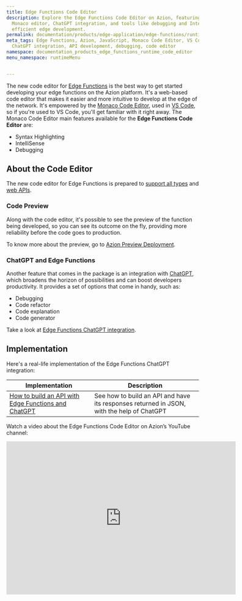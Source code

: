 ```yaml
---
title: Edge Functions Code Editor
description: Explore the Edge Functions Code Editor on Azion, featuring VS Code’s
  Monaco editor, ChatGPT integration, and tools like debugging and IntelliSense for
  efficient edge development.
permalink: documentation/products/edge-application/edge-functions/runtime-api/code-editor
meta_tags: Edge Functions, Azion, JavaScript, Monaco Code Editor, VS Code, code development,
  ChatGPT integration, API development, debugging, code editor
namespace: documentation_products_edge_functions_runtime_code_editor
menu_namespace: runtimeMenu


---
```


The new code editor for [Edge Functions](/en/documentation/products/build/edge-application/edge-functions/) is the best way to get started developing your edge functions on the Azion platform. It's a web-based code editor that makes it easier and more intuitive to develop at the edge of the network. It's empowered by the [Monaco Code Editor](https://microsoft.github.io/monaco-editor/docs.html), used in [VS Code](https://code.visualstudio.com/), so if you're used to VS Code, you'll get familiar with it right away. The Monaco Code Editor main features available for the **Edge Functions Code Editor** are:

- Syntax Highlighting
- IntelliSense
- Debugging


## About the Code Editor

The new code editor for Edge Functions is prepared to [support all types](/en/documentation/products/edge-application/edge-functions/runtime-apis/javascript/supported-types/) and [web APIs](/en/documentation/products/edge-application/edge-functions/runtime-apis/javascript/web-standards/).

### Code Preview

Along with the code editor, it's possible to see the preview of the function being developed, so you can see its outcome on the fly, providing more reliability before the code goes to production.

To know more about the preview, go to [Azion Preview Deployment](/en/documentation/products/edge-application/edge-functions/runtime-api/preview-deployment/).

### ChatGPT and Edge Functions

Another feature that comes in the package is an integration with [ChatGPT](https://openai.com/blog/chatgpt), which broadens the horizon of possibilities and can boost developers productivity. It provides a set of options that come in handy, such as:

- Debugging
- Code refactor
- Code explanation
- Code generator

Take a look at [Edge Functions ChatGPT integration](/en/documentation/products/edge-application/edge-functions/runtime-api/ai-integration/).


## Implementation

Here's a real-life implementation of the Edge Functions ChatGPT integration:

| Implementation | Description |
| --- | --- |
| [How to build an API with Edge Functions and ChatGPT](/en/documentation/products/guides/edge-functions/api-builder/) | See how to build an API and have its responses returned in JSON, with the help of ChatGPT |


Watch a video about the Edge Functions Code Editor on Azion’s YouTube channel:

<iframe
   src="https://www.youtube.com/embed/qPB7Exnh8O4"
   title="Edge Functions Code Editor"
   loading="lazy"
   width="600"
   height="400"
   frameborder="0"
   allow="accelerometer; autoplay; clipboard-write; encrypted-media; gyroscope; picture-in-picture; web-share"
   allowfullscreen></iframe>


